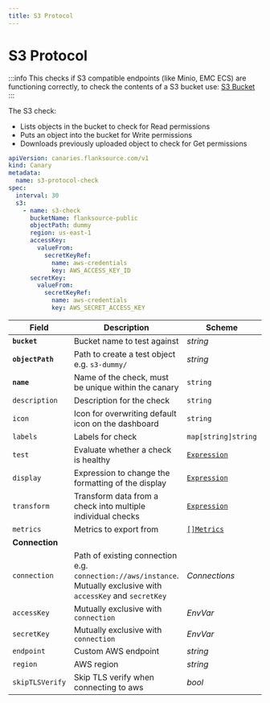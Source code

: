 ```yaml
---
title: S3 Protocol
---
```


# <Icon name="s3" /> S3 Protocol

<Enterprise />

:::info
This checks if S3 compatible endpoints (like Minio, EMC ECS) are functioning correctly, to check the contents of
a S3 bucket use: [S3 Bucket](s3-bucket)
:::

The S3 check:

- Lists objects in the bucket to check for Read permissions
- Puts an object into the bucket for Write permissions
- Downloads previously uploaded object to check for Get permissions

```yaml
apiVersion: canaries.flanksource.com/v1
kind: Canary
metadata:
  name: s3-protocol-check
spec:
  interval: 30
  s3:
    - name: s3-check
      bucketName: flanksource-public
      objectPath: dummy
      region: us-east-1
      accessKey:
        valueFrom:
          secretKeyRef:
            name: aws-credentials
            key: AWS_ACCESS_KEY_ID
      secretKey:
        valueFrom:
          secretKeyRef:
            name: aws-credentials
            key: AWS_SECRET_ACCESS_KEY
```

| Field            | Description                                                                                                                             | Scheme                                                 | Required |
| ---------------- | --------------------------------------------------------------------------------------------------------------------------------------- | ------------------------------------------------------ | -------- |
| **`bucket`**     | Bucket name to test against                                                                                                             | _string_                                               | Yes      |
| **`objectPath`** | Path to create a test object e.g. `s3-dummy/`                                                                                           | _string_                                               | Yes      |
| **`name`**       | Name of the check, must be unique within the canary                                                                                     | `string`                                               | Yes      |
| `description`    | Description for the check                                                                                                               | `string`                                               |          |
| `icon`           | Icon for overwriting default icon on the dashboard                                                                                      | `string`                                               |          |
| `labels`         | Labels for check                                                                                                                        | `map[string]string`                                    |          |
| `test`           | Evaluate whether a check is healthy                                                                                                     | [`Expression`](../concepts/health-evaluation)          |          |
| `display`        | Expression to change the formatting of the display                                                                                      | [`Expression`](../concepts/display-formatting)         |          |
| `transform`      | Transform data from a check into multiple individual checks                                                                             | [`Expression`](../concepts/transforms)                 |          |
| `metrics`        | Metrics to export from                                                                                                                  | [`[]Metrics`](../concepts/metrics-exporter)            |          |
| **Connection**   |                                                                                                                                         |                                                        |          |
| `connection`     | Path of existing connection e.g. `connection://aws/instance`. Mutually exclusive with `accessKey` and `secretKey` <br /> <Commercial /> | <CommonLink to="connection">_Connections_</CommonLink> |          |
| `accessKey`      | <SkipOSS>Mutually exclusive with `connection`</SkipOSS>                                                                                 | <CommonLink to="authentication">_EnvVar_</CommonLink>  | Yes      |
| `secretKey`      | <SkipOSS>Mutually exclusive with `connection`</SkipOSS>                                                                                 | <CommonLink to="authentication">_EnvVar_</CommonLink>  | Yes      |
| `endpoint`       | Custom AWS endpoint                                                                                                                     | _string_                                               |          |
| `region`         | AWS region                                                                                                                              | _string_                                               | Yes      |
| `skipTLSVerify`  | Skip TLS verify when connecting to aws                                                                                                  | _bool_                                                 |          |

